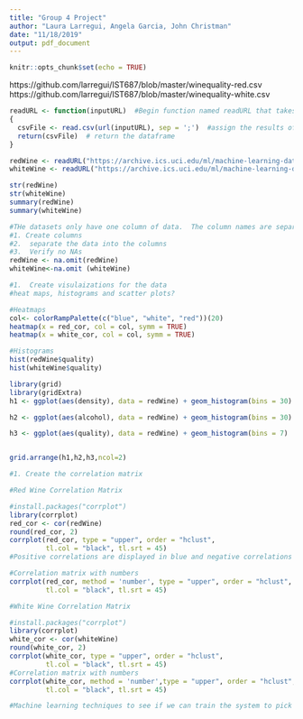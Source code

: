 ---
title: "Group 4 Project"
author: "Laura Larregui, Angela Garcia, John Christman"
date: "11/18/2019"
output: pdf_document
---

```{r setup, include=FALSE}
knitr::opts_chunk$set(echo = TRUE)
```

https://github.com/larregui/IST687/blob/master/winequality-red.csv
https://github.com/larregui/IST687/blob/master/winequality-white.csv

```{r readWines}
readURL <- function(inputURL)  #Begin function named readURL that takes a URL
{
  csvFile <- read.csv(url(inputURL), sep = ';')  #assign the results of the URL call as a csv file to a dataframe named csvFile. Added sep = ';' to seperate the data into columns
  return(csvFile)  # return the dataframe
}

redWine <- readURL("https://archive.ics.uci.edu/ml/machine-learning-databases/wine-quality/winequality-red.csv")
whiteWine <- readURL("https://archive.ics.uci.edu/ml/machine-learning-databases/wine-quality/winequality-white.csv")

str(redWine)
str(whiteWine)
summary(redWine)
summary(whiteWine)


```
```{r cleanWine}
#THe datasets only have one column of data.  The column names are separated by periods the data by semi-colons
#1. Create columns 
#2.  separate the data into the columns
#3.  Verify no NAs
redWine <- na.omit(redWine)
whiteWine<-na.omit (whiteWine)

```

```{r visualizeWine echo=FALSE}
#1.  Create visulaizations for the data
#heat maps, histograms and scatter plots?

#Heatmaps
col<- colorRampPalette(c("blue", "white", "red"))(20)
heatmap(x = red_cor, col = col, symm = TRUE)
heatmap(x = white_cor, col = col, symm = TRUE)

#Histograms
hist(redWine$quality)
hist(whiteWine$quality)

library(grid)
library(gridExtra)
h1 <- ggplot(aes(density), data = redWine) + geom_histogram(bins = 30) 

h2 <- ggplot(aes(alcohol), data = redWine) + geom_histogram(bins = 30)

h3 <- ggplot(aes(quality), data = redWine) + geom_histogram(bins = 7)


grid.arrange(h1,h2,h3,ncol=2)

```

```{r correlationWine}
#1. Create the correlation matrix

#Red Wine Correlation Matrix

#install.packages("corrplot")
library(corrplot)
red_cor <- cor(redWine)
round(red_cor, 2)
corrplot(red_cor, type = "upper", order = "hclust", 
         tl.col = "black", tl.srt = 45)
#Positive correlations are displayed in blue and negative correlations in red color. Color intensity and the size of the circle are proportional to the correlation coefficients.

#Correlation matrix with numbers
corrplot(red_cor, method = 'number', type = "upper", order = "hclust", 
         tl.col = "black", tl.srt = 45)

#White Wine Correlation Matrix

#install.packages("corrplot")
library(corrplot)
white_cor <- cor(whiteWine)
round(white_cor, 2)
corrplot(white_cor, type = "upper", order = "hclust", 
         tl.col = "black", tl.srt = 45)
#Correlation matrix with numbers
corrplot(white_cor, method = 'number',type = "upper", order = "hclust", 
         tl.col = "black", tl.srt = 45)
```

```{r learingWine}
#Machine learning techniques to see if we can train the system to pick a good wine
```


